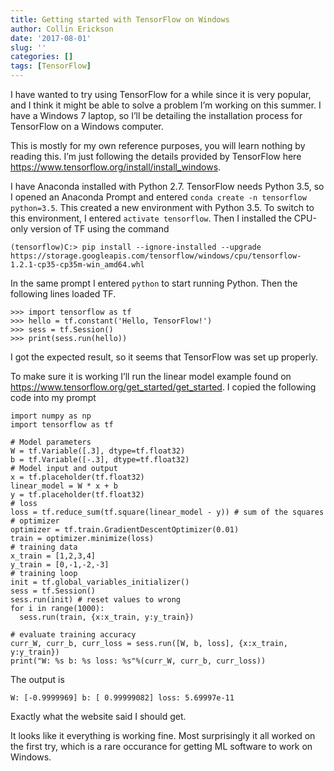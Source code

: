 ```yaml
---
title: Getting started with TensorFlow on Windows
author: Collin Erickson
date: '2017-08-01'
slug: ''
categories: []
tags: [TensorFlow]
---
```


I have wanted to try using TensorFlow for a while since it is very popular,
and I think it might be able to solve a problem I'm working on this summer.
I have a Windows 7 laptop, so I'll be detailing the installation process
for TensorFlow on a Windows computer.

This is mostly for my own reference purposes, you will learn
nothing by reading this.
I'm just following the details provided by TensorFlow here 
<https://www.tensorflow.org/install/install_windows>.

I have Anaconda installed with Python 2.7. 
TensorFlow needs Python 3.5,
so I opened an Anaconda Prompt and entered
`conda create -n tensorflow python=3.5`.
This created a new environment with Python 3.5.
To switch to this environment, I entered `activate tensorflow`.
Then I installed the CPU-only version of TF using the command

```
(tensorflow)C:> pip install --ignore-installed --upgrade https://storage.googleapis.com/tensorflow/windows/cpu/tensorflow-1.2.1-cp35-cp35m-win_amd64.whl
```

In the same prompt I entered `python` to start running Python.
Then the following lines loaded TF.
```
>>> import tensorflow as tf
>>> hello = tf.constant('Hello, TensorFlow!')
>>> sess = tf.Session()
>>> print(sess.run(hello))
```

I got the expected result, so it seems that TensorFlow was set up properly.

To make sure it is working I'll run the linear model example found on
<https://www.tensorflow.org/get_started/get_started>.
I copied the following code into my prompt

```
import numpy as np
import tensorflow as tf

# Model parameters
W = tf.Variable([.3], dtype=tf.float32)
b = tf.Variable([-.3], dtype=tf.float32)
# Model input and output
x = tf.placeholder(tf.float32)
linear_model = W * x + b
y = tf.placeholder(tf.float32)
# loss
loss = tf.reduce_sum(tf.square(linear_model - y)) # sum of the squares
# optimizer
optimizer = tf.train.GradientDescentOptimizer(0.01)
train = optimizer.minimize(loss)
# training data
x_train = [1,2,3,4]
y_train = [0,-1,-2,-3]
# training loop
init = tf.global_variables_initializer()
sess = tf.Session()
sess.run(init) # reset values to wrong
for i in range(1000):
  sess.run(train, {x:x_train, y:y_train})

# evaluate training accuracy
curr_W, curr_b, curr_loss = sess.run([W, b, loss], {x:x_train, y:y_train})
print("W: %s b: %s loss: %s"%(curr_W, curr_b, curr_loss))
```
The output is 
```
W: [-0.9999969] b: [ 0.99999082] loss: 5.69997e-11
```
Exactly what the website said I should get.

It looks like it everything is working fine.
Most surprisingly it all worked on the first try,
which is a rare occurance for getting ML software
to work on Windows.



